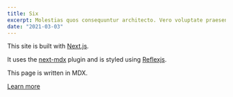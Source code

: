 ```yaml
---
title: Six
excerpt: Molestias quos consequuntur architecto. Vero voluptate praesentium maiores iure dolor. Voluptatibus exercitationem qui quod vel earum incidunt.
date: "2021-03-03"
---
```


This site is built with [Next.js](https://nextjs.org).

It uses the [next-mdx](https://github.com/shadcn/next-mdx) plugin and is styled using [Reflexjs](https://reflexjs.org).

This page is written in MDX.

[Learn more](https://github.com/shadcn/next-mdx)

